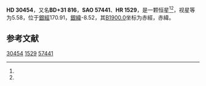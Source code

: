 {{Starbox begin
| name = HD 30454
}}
{{Starbox observe
| epoch = [[J2000.0|J2000.0]]
| constell = {{星座名待查}}<ref name=SIMBAD>{{cite web
 | url=http://simbad.u-strasbg.fr/simbad/sim-id?Ident=HR+1529
 | title =Pulsating variable Star
 | publisher=Centre de Données astronomiques de Strasbourg
 | work=SIMBAD
 | accessdate=2012-07-13}}</ref><ref name=DATA>{{cite web
 | url=http://vizier.u-strasbg.fr/viz-bin/VizieR-5?-out.add=.&-source=5050&-corr=PK=HR&-out.max=9999&HR=1529
 | title=VizieR Detailed Page
 | accessdate=2012-07-13
 | archive-date=2016-03-04
 | archive-url=https://web.archive.org/web/20160304232846/http://vizier.u-strasbg.fr/viz-bin/VizieR-5?-out.add=.&-source=5050&-corr=PK=HR&-out.max=9999&HR=1529
 }}</ref>
| 星官 = 
| ra = {{RA|4|49|12.8}}<ref name=SIMBAD /><ref name=DATA />
| dec = {{DEC|+31|26|14}}<ref name=SIMBAD /><ref name=DATA />
| appmag_v = 5.58<ref name=SIMBAD /><ref name=DATA />
}}
{{Starbox character
| class = K2III<ref name=SIMBAD /><ref name=DATA />
| b-v = 1.12<ref name=SIMBAD /><ref name=DATA />
| u-b = 1.03<ref name=SIMBAD /><ref name=DATA />
| r-i = <ref name=SIMBAD /><ref name=DATA />
| variable = 
}}
{{Starbox astrometry
| radial_v = 1.03
| prop_mo_ra = 23
| parallax = 
| p_error = 
}}
{{Starbox catalog
| names =BD+31 816，[[SAO星表|SAO]] 57441，[[HD星表|HD]] 30454，[[HR星表|HR]] 1529}}
{{Starbox reference |Simbad=HR+1529}}
{{Starbox end}}

'''HD 30454'''，又名'''BD+31 816'''，'''SAO 57441'''、'''HR 1529'''，是一颗恒星<ref name=SIMBAD /><ref name=DATA />，视星等为5.58，位于[[銀道座標系|銀經]]170.91，[[銀道座標系|銀緯]]-8.52，其[[B1900.0|B1900.0]]坐标为赤經{{RA|4|42|48.1}}，赤緯{{DEC|+31|-8.52|49}}。

== 参考文献 ==
{{reflist}}

{{star-stub}}

[[Category:HD和HDE天體|30454]]
[[Category:HR天體|1529]]
[[Category:SAO天體|57441]]
